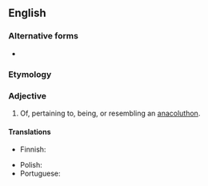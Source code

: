 ==English==

===Alternative forms===
* {{l|en|anacolouthic}}

===Etymology===
{{af|en|anacoluthon|-ic}}

===Adjective===
{{en-adj|-}}

# Of, pertaining to, being, or resembling an [[anacoluthon]].
#: {{syn|en|anacoluthistic|q=rare}}

====Translations====
{{trans-top|pertaining to, being, or resembling an anacoluthon}}
* Finnish: {{t|fi|anakoluuttinen}}
{{trans-mid}}
* Polish: {{t|pl|anakolutyczny}}
* Portuguese: {{t|pt|anacolútico}}
{{trans-bottom}}